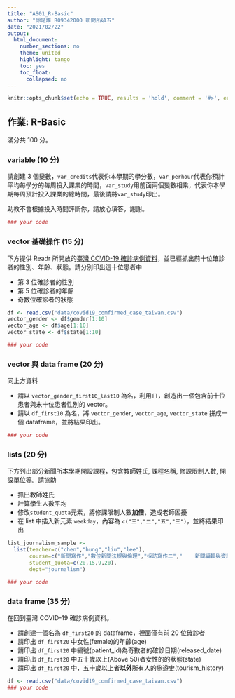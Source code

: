 ---
title: "AS01_R-Basic"
author: "你是誰 R09342000 新聞所碩五"
date: "2021/02/22"
output:
  html_document:
    number_sections: no
    theme: united
    highlight: tango
    toc: yes
    toc_float:
      collapsed: no
---

```{r setup, include=FALSE}
knitr::opts_chunk$set(echo = TRUE, results = 'hold', comment = '#>', error = TRUE)
```

## 作業: R-Basic

滿分共 100 分。

### variable (10 分)

請創建 3 個變數，`var_credits`代表你本學期的學分數，`var_perhour`代表你預計平均每學分的每周投入課業的時間，`var_study`用前面兩個變數相乘，代表你本學期每周預計投入課業的總時間，最後請將`var_study`印出。

助教不會根據投入時間評斷你，請放心填答，謝謝。

```{r}
### your code

```

### vector 基礎操作 (15 分)

下方提供 Readr 所開放的[臺灣 COVID-19 確診病例資料](https://github.com/readr-media/readr-data/tree/master/covid-19)，並已經抓出前十位確診者的性別、年齡、狀態。請分別印出這十位患者中

- 第 3 位確診者的性別   
- 第 5 位確診者的年齡   
- 奇數位確診者的狀態

```{r}
df <- read.csv("data/covid19_comfirmed_case_taiwan.csv")
vector_gender <- df$gender[1:10]
vector_age <- df$age[1:10]
vector_state <- df$state[1:10]

### your code

```

### vector 與 data frame (20 分) 

同上方資料 

- 請以 `vector_gender_first10_last10` 為名，利用`[]`，創造出一個包含前十位患者與末十位患者性別的 vector。   
- 請以 `df_first10` 為名，將 `vector_gender`, `vector_age`, `vector_state` 拼成一個 dataframe，並將結果印出。   

```{r}
### your code

```

### lists (20 分) 

下方列出部分新聞所本學期開設課程，包含教師姓氏, 課程名稱, 修課限制人數, 開設單位等。請協助

- 抓出教師姓氏   
- 計算學生人數平均   
- 修改`student_quota`元素，將修課限制人數**加倍**，造成老師困擾  
- 在 list 中插入新元素 `weekday`，內容為 `c("三","二","五","三")`，並將結果印出

```{r}
list_journalism_sample <-
  list(teacher=c("chen","hung","liu","lee"),
       course=c("新聞寫作","數位新聞法規與倫理","採訪寫作二","	新聞編輯與資訊設計"),
       student_quota=c(20,15,9,20),
       dept="journalism")

### your code

```

### data frame (35 分) 

在回到臺灣 COVID-19 確診病例資料。

- 請創建一個名為 `df_first20` 的 dataframe，裡面僅有前 20 位確診者  
- 請印出 `df_first20` 中女性(female)的年齡(age)  
- 請印出 `df_first20` 中編號(patient_id)為奇數者的確診日期(released_date)
- 請印出 `df_first20` 中五十歲以上(Above 50)者女性的的狀態(state)
- 請印出 `df_first20` 中，五十歲以上者**以外**所有人的旅遊史(tourism_history)  


```{r}
df <- read.csv("data/covid19_comfirmed_case_taiwan.csv")
### your code

```


